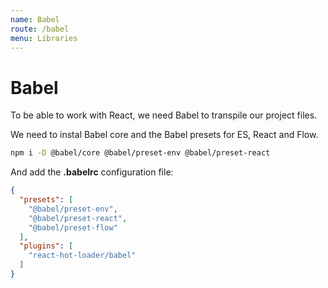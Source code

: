```yaml
---
name: Babel
route: /babel
menu: Libraries
---
```


# Babel

To be able to work with React, we need Babel to transpile our project files.

We need to instal Babel core and the Babel presets for ES, React and Flow.

```bash
npm i -D @babel/core @babel/preset-env @babel/preset-react
```

And add the __.babelrc__ configuration file:

```json
{
  "presets": [
    "@babel/preset-env",
    "@babel/preset-react",
    "@babel/preset-flow"
  ],
  "plugins": [
    "react-hot-loader/babel"
  ]
}
```
